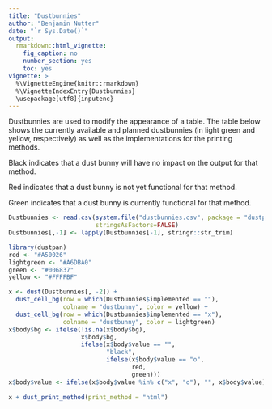 ```yaml
---
title: "Dustbunnies"
author: "Benjamin Nutter"
date: "`r Sys.Date()`"
output:
  rmarkdown::html_vignette:
    fig_caption: no
    number_section: yes
    toc: yes
vignette: >
  %\VignetteEngine{knitr::rmarkdown}
  %\VignetteIndexEntry{Dustbunnies}
  \usepackage[utf8]{inputenc}
---
```


Dustbunnies are used to modify the appearance of a table. The table below shows the currently available and planned dustbunnies (in light green and yellow, respectively) as well as the implementations for the printing methods.

Black indicates that a dust bunny will have no impact on the output for that method.

Red indicates that a dust bunny is not yet functional for that method.

Green indicates that a dust bunny is currently functional for that method.


```r
Dustbunnies <- read.csv(system.file("dustbunnies.csv", package = "dustpan"),
                        stringsAsFactors=FALSE)
Dustbunnies[,-1] <- lapply(Dustbunnies[-1], stringr::str_trim)
```

```r
library(dustpan)
red <- "#A50026"
lightgreen <- "#A6DBA0"
green <- "#006837"
yellow <- "#FFFFBF"

x <- dust(Dustbunnies[, -2]) + 
  dust_cell_bg(row = which(Dustbunnies$implemented == ""), 
               colname = "dustbunny", color = yellow) + 
  dust_cell_bg(row = which(Dustbunnies$implemented == "x"),
               colname = "dustbunny", color = lightgreen)
x$body$bg <- ifelse(!is.na(x$body$bg),
                    x$body$bg,
                    ifelse(x$body$value == "",
                           "black",
                           ifelse(x$body$value == "o",
                                  red,
                                  green)))
x$body$value <- ifelse(x$body$value %in% c("x", "o"), "", x$body$value)
  
x + dust_print_method(print_method = "html")

```